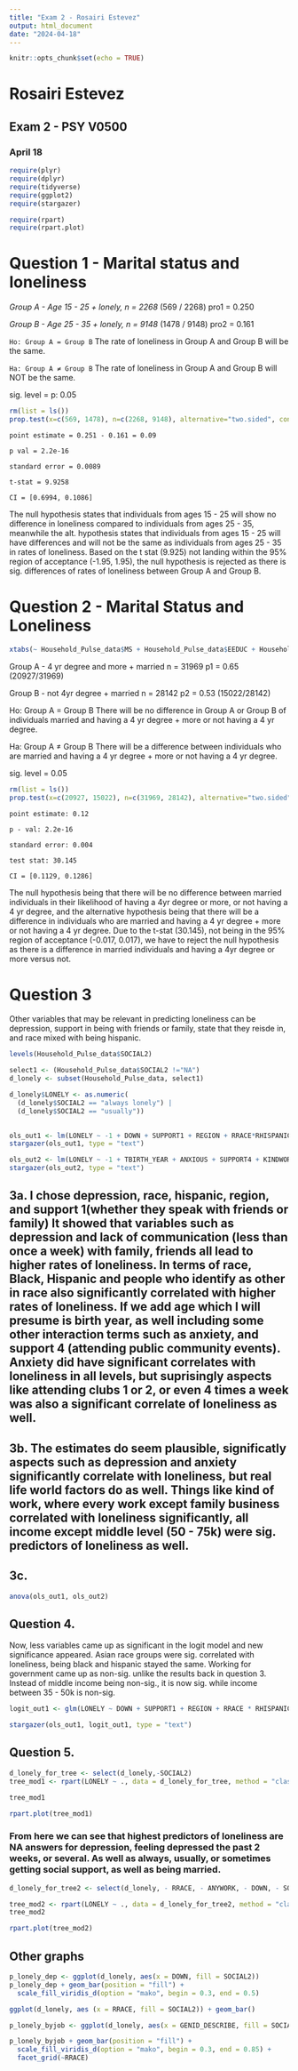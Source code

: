 ```yaml
---
title: "Exam 2 - Rosairi Estevez"
output: html_document
date: "2024-04-18"
---
```


```r
knitr::opts_chunk$set(echo = TRUE)
```
# Rosairi Estevez
## Exam 2 - PSY V0500
### April 18

```r
require(plyr)
require(dplyr)
require(tidyverse)
require(ggplot2)
require(stargazer)

require(rpart)
require(rpart.plot)
```


# **Question 1 - Marital status and loneliness**

*Group A - Age 15 - 25 + lonely, n = 2268*
(569 / 2268) pro1 = 0.250

*Group B - Age 25 - 35 + lonely, n = 9148*
(1478 / 9148) pro2 = 0.161

`Ho: Group A = Group B`
The rate of loneliness in Group A and Group B will be the same. 

`Ha: Group A ≠ Group B`
The rate of loneliness in Group A and Group B will NOT be the same.

sig. level = p: 0.05

```r
rm(list = ls())
prop.test(x=c(569, 1478), n=c(2268, 9148), alternative="two.sided", conf.level =0.95, correct = FALSE)
```

`point estimate = 0.251 - 0.161 = 0.09`

`p val = 2.2e-16`

`standard error = 0.0089`

`t-stat = 9.9258`

`CI = [0.6994, 0.1086]`

The null hypothesis states that individuals from ages 15 - 25 will show no difference in loneliness compared to individuals from ages 25 - 35, meanwhile the alt. hypothesis states that individuals from ages 15 - 25 will have differences and will not be the same as individuals from ages 25 - 35 in rates of loneliness. Based on the t stat (9.925) not landing within the 95% region of acceptance (-1.95, 1.95), the null hypothesis is rejected as there is sig. differences of rates of loneliness between Group A and Group B. 

# **Question 2 - Marital Status and Loneliness** 

```r
xtabs(~ Household_Pulse_data$MS + Household_Pulse_data$EEDUC + Household_Pulse_data$SOCIAL2)
```


Group A - 4 yr degree and more + married 
n = 31969
p1 = 0.65 (20927/31969)

Group B - not 4yr degree + married
n = 28142
p2 = 0.53 (15022/28142)

Ho: Group A = Group B
There will be no difference in Group A or Group B of individuals married and having a 4 yr degree + more or not having a 4 yr degree.  

Ha: Group A ≠ Group B
There will be a difference between individuals who are married and having a 4 yr degree + more or not having a 4 yr degree. 

sig. level = 0.05

```r
rm(list = ls())
prop.test(x=c(20927, 15022), n=c(31969, 28142), alternative="two.sided", conf.level =0.95, correct = FALSE)
```

`point estimate: 0.12`

`p - val: 2.2e-16`

`standard error: 0.004`

`test stat: 30.145`

`CI = [0.1129, 0.1286]`

The null hypothesis being that there will be no difference between married individuals in their likelihood of having a 4yr degree or more, or not having a 4 yr degree, and the alternative hypothesis being that there will be a difference in individuals who are married and having a 4 yr degree + more or not having a 4 yr degree. Due to the t-stat (30.145), not being in the 95% region of acceptance (-0.017, 0.017), we have to reject the null hypothesis as there is a difference in married individuals and having a 4yr degree or more versus not. 


# **Question 3**

Other variables that may be relevant in predicting loneliness can be depression, support in being with friends or family, state that they reisde in, and race mixed with being hispanic.


```r
levels(Household_Pulse_data$SOCIAL2)
```

```r
select1 <- (Household_Pulse_data$SOCIAL2 !="NA")
d_lonely <- subset(Household_Pulse_data, select1)
```

```r
d_lonely$LONELY <- as.numeric(
  (d_lonely$SOCIAL2 == "always lonely") |
  (d_lonely$SOCIAL2 == "usually"))
 
```

```r
ols_out1 <- lm(LONELY ~ -1 + DOWN + SUPPORT1 + REGION + RRACE*RHISPANIC, data = d_lonely )
stargazer(ols_out1, type = "text")
```

```r
ols_out2 <- lm(LONELY ~ -1 + TBIRTH_YEAR + ANXIOUS + SUPPORT4 + KINDWORK + INCOME, data = d_lonely )
stargazer(ols_out2, type = "text")
```


## 3a. I chose depression, race, hispanic, region, and support 1(whether they speak with friends or family) It showed that variables such as depression and lack of communication (less than once a week) with family, friends all lead to higher rates of loneliness. In terms of race, Black, Hispanic and people who identify as other in race also significantly correlated with higher rates of loneliness. If we add age which I will presume is birth year, as well including some other interaction terms such as anxiety, and support 4 (attending public community events). Anxiety did have significant correlates with loneliness in all levels, but suprisingly aspects like attending clubs 1 or 2, or even 4 times a week was also a significant correlate of loneliness as well. 


## 3b. The estimates do seem plausible, significatly aspects such as depression and anxiety significantly correlate with loneliness, but real life world factors do as well. Things like kind of work, where every work except family business correlated with loneliness significantly, all income except middle level (50 - 75k) were sig. predictors of loneliness as well. 

## 3c. 
```r
anova(ols_out1, ols_out2)
```



## **Question 4.**

Now, less variables came up as significant in the logit model and new significance appeared. Asian race groups were sig. correlated with loneliness, being black and hispanic stayed the same. Working for government came up as non-sig. unlike the results back in question 3. Instead of middle income being non-sig., it is now sig. while income between 35 - 50k is non-sig. 

```r
logit_out1 <- glm(LONELY ~ DOWN + SUPPORT1 + REGION + RRACE * RHISPANIC + TBIRTH_YEAR + ANXIOUS + SUPPORT4 + KINDWORK + INCOME, data = d_lonely, family = binomial)

```

```r
stargazer(ols_out1, logit_out1, type = "text")
```
## **Question 5.**

```r
d_lonely_for_tree <- select(d_lonely,-SOCIAL2)
tree_mod1 <- rpart(LONELY ~ ., data = d_lonely_for_tree, method = "class", cp = 0.01)

```

```r
tree_mod1
```

```r
rpart.plot(tree_mod1)
```

### From here we can see that highest predictors of loneliness are NA answers for depression, feeling depressed the past 2 weeks, or several. As well as always, usually, or sometimes getting social support, as well as being married. 

```r
d_lonely_for_tree2 <- select(d_lonely, - RRACE, - ANYWORK, - DOWN, - SOCIAL1, - SOCIAL2, - SUPPORT1, - SUPPORT2, - MS)

tree_mod2 <- rpart(LONELY ~ ., data = d_lonely_for_tree2, method = "class", cp = 0.001)
tree_mod2
```
```r
rpart.plot(tree_mod2)
```

## Other graphs

```r
p_lonely_dep <- ggplot(d_lonely, aes(x = DOWN, fill = SOCIAL2))
p_lonely_dep + geom_bar(position = "fill") + 
  scale_fill_viridis_d(option = "mako", begin = 0.3, end = 0.5)

```

```r
ggplot(d_lonely, aes (x = RRACE, fill = SOCIAL2)) + geom_bar()
```

```r
p_lonely_byjob <- ggplot(d_lonely, aes(x = GENID_DESCRIBE, fill = SOCIAL2))
```

```r
p_lonely_byjob + geom_bar(position = "fill") + 
  scale_fill_viridis_d(option = "mako", begin = 0.3, end = 0.85) + 
  facet_grid(~RRACE)
```

